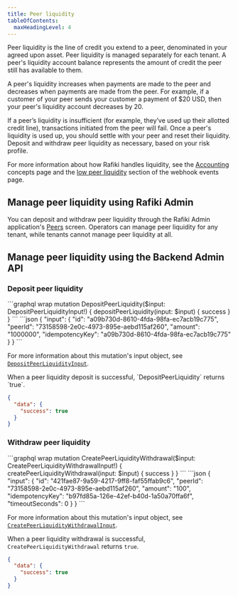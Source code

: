 ```yaml
---
title: Peer liquidity
tableOfContents:
  maxHeadingLevel: 4
---
```



Peer liquidity is the line of credit you extend to a peer, denominated in your agreed upon asset. Peer liquidity is managed separately for each tenant. A peer's liquidity account balance represents the amount of credit the peer still has available to them.

A peer's liquidity increases when payments are made to the peer and decreases when payments are made from the peer. For example, if a customer of your peer sends your customer a payment of $20 USD, then your peer's liquidity account decreases by 20.

If a peer’s liquidity is insufficient (for example, they’ve used up their allotted credit line), transactions initiated from the peer will fail. Once a peer's liquidity is used up, you should settle with your peer and reset their liquidity. Deposit and withdraw peer liquidity as necessary, based on your risk profile.

For more information about how Rafiki handles liquidity, see the [Accounting](/overview/concepts/accounting) concepts page and the [low peer liquidity](/integration/requirements/webhook-events#low-peer-liquidity) section of the webhook events page.

## Manage peer liquidity using Rafiki Admin

You can deposit and withdraw peer liquidity through the Rafiki Admin application's [Peers](/admin/admin-user-guide/#edit-peer) screen. Operators can manage peer liquidity for any tenant, while tenants cannot manage peer liquidity at all.

## Manage peer liquidity using the Backend Admin API

<IdempotencyNote />

### Deposit peer liquidity

<Tabs>
  <TabItem label="Operation">
  ```graphql wrap
  mutation DepositPeerLiquidity($input: DepositPeerLiquidityInput!) {
    depositPeerLiquidity(input: $input) {
     success
   }
  }
  ```
  </TabItem>
  <TabItem label="Variables">
  ```json
  {
    "input": {
      "id": "a09b730d-8610-4fda-98fa-ec7acb19c775",
      "peerId": "73158598-2e0c-4973-895e-aebd115af260",
      "amount": "1000000",
      "idempotencyKey": "a09b730d-8610-4fda-98fa-ec7acb19c775"
    }
  }
  ```

For more information about this mutation's input object, see [`DepositPeerLiquidityInput`](https://rafiki.dev/apis/graphql/backend/inputobjects/#depositpeerliquidityinput).

  </TabItem>
  <TabItem label="Response">
  When a peer liquidity deposit is successful, `DepositPeerLiquidity` returns `true`.

```json
{
  "data": {
    "success": true
  }
}
```

  </TabItem>
</Tabs>

### Withdraw peer liquidity

<Tabs>
  <TabItem label="Operation">
  ```graphql wrap
  mutation CreatePeerLiquidityWithdrawal($input: CreatePeerLiquidityWithdrawalInput!) {
    createPeerLiquidityWithdrawal(input: $input) {
      success
   }
  }
  ```
  </TabItem>
  <TabItem label="Variables">
  ```json
  {
    "input": {
      "id": "421fae87-9a59-4217-9ff8-faf55ffab9c6",
      "peerId": "73158598-2e0c-4973-895e-aebd115af260",
      "amount": "100",
      "idempotencyKey": "b97fd85a-126e-42ef-b40d-1a50a70ffa6f",
      "timeoutSeconds": 0
    }
  }
  ```

For more information about this mutation's input object, see [`CreatePeerLiquidityWithdrawalInput`](https://rafiki.dev/apis/graphql/backend/inputobjects/#createpeerliquiditywithdrawalinput).

  </TabItem>
  <TabItem label="Response">

When a peer liquidity withdrawal is successful, `CreatePeerLiquidityWithdrawal` returns `true`.

```json
{
  "data": {
    "success": true
  }
}
```

  </TabItem>
</Tabs>
